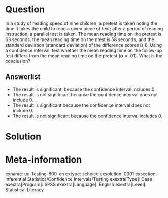 Question
========
  
In a study of reading speed of nine children, a pretest is taken noting the time it takes the child to read a given piece of text; after a period of reading instruction, a parallel test is taken. The mean reading time on the pretest is 63 seconds, the mean reading time on the ntest is 58 seconds, and the standard deviation (standard deviation) of the difference scores is 6.  Using a confidence interval, test whether the mean reading time on the follow-up test differs from the mean reading time on the pretest ($\alpha = .01$). What is the conclusion?

  
Answerlist
----------
* The result is significant, because the confidence interval includes 0.
* The result is not significant because the confidence interval does not include 0.
* The result is significant because the confidence interval does not include 0.
* The result is not significant because the confidence interval includes 0.


Solution
========

Meta-information
================
exname: uu-Testing-800-en
extype: schoice
exsolution: 0001
exsection: Inferential Statistics/Confidence Intervals/Testing
exextra[Type]: Case
exextra[Program]: SPSS
exextra[Language]: English
exextra[Level]: Statistical Literacy
